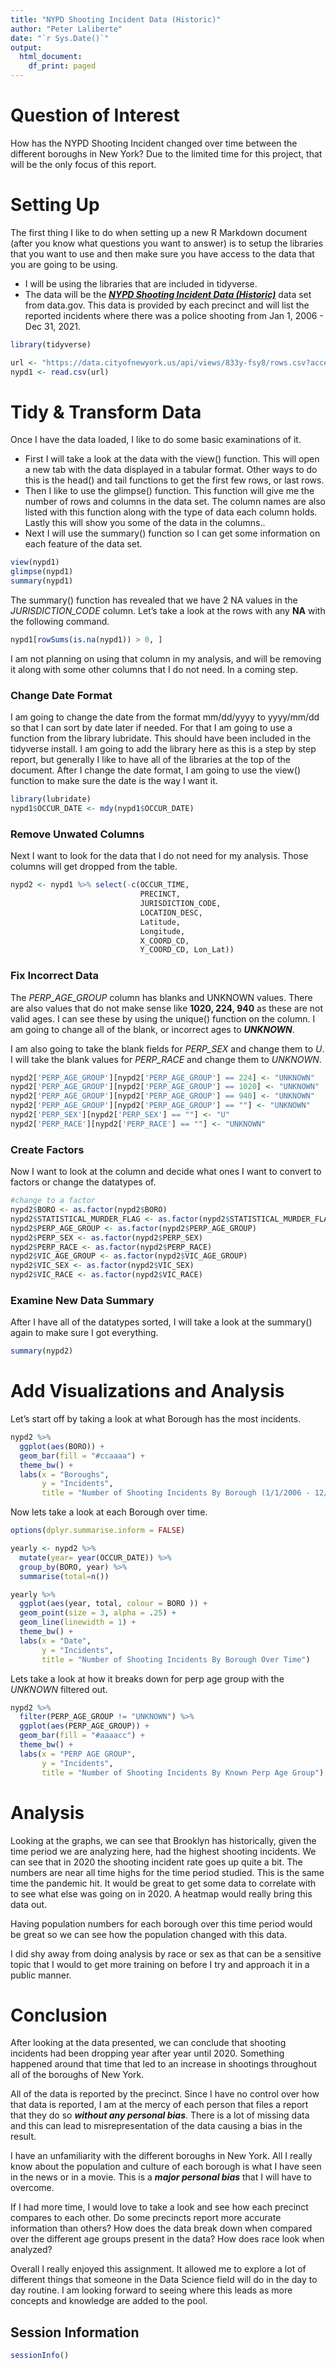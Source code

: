 ```yaml
---
title: "NYPD Shooting Incident Data (Historic)"
author: "Peter Laliberte"
date: "`r Sys.Date()`"
output:
  html_document:
    df_print: paged
---
```


# Question of Interest

How has the NYPD Shooting Incident changed over time between the different boroughs in New York? Due to the limited time for this project, that will be the only focus of this report.

# Setting Up

The first thing I like to do when setting up a new R Markdown document (after you know what questions you want to answer) is to setup the libraries that you want to use and then make sure you have access to the data that you are going to be using.

- I will be using the libraries that are included in tidyverse.
- The data will be the ***[NYPD Shooting Incident Data (Historic)](https://data.gov/)*** data set from data.gov. This data is provided by each precinct and will list the reported incidents where there was a police shooting from Jan 1, 2006 - Dec 31, 2021.

```r
library(tidyverse)

url <- "https://data.cityofnewyork.us/api/views/833y-fsy8/rows.csv?accessType=DOWNLOAD"
nypd1 <- read.csv(url)
```


# Tidy & Transform Data

Once I have the data loaded, I like to do some basic examinations of it.

- First I will take a look at the data with the view() function. This will open a new tab with the data displayed in a tabular format. Other ways to do this is the head() and tail functions to get the first few rows, or last rows.
- Then I like to use the glimpse() function. This function will give me the number of rows and columns in the data set. The column names are also listed with this function along with the type of data each column holds. Lastly this will show you some of the data in the columns..
- Next I will use the summary() function so I can get some information on each feature of the data set.

```r
view(nypd1)
glimpse(nypd1)
summary(nypd1)
```


The summary() function has revealed that we have 2 NA values in the *JURISDICTION_CODE* column. Let's take a look at the rows with any **NA** with the following command.

```r
nypd1[rowSums(is.na(nypd1)) > 0, ]
```

I am not planning on using that column in my analysis, and will be removing it along with some other columns that I do not need. In a coming step.

### Change Date Format

I am going to change the date from the format mm/dd/yyyy to yyyy/mm/dd so that I can sort by date later if needed. For that I am going to use a function from the library lubridate. This should have been included in the tidyverse install. I am going to add the library here as this is a step by step report, but generally I like to have all of the libraries at the top of the document.
After I change the date format, I am going to use the view() function to make sure the date is the way I want it.

```r
library(lubridate)
nypd1$OCCUR_DATE <- mdy(nypd1$OCCUR_DATE)

```

### Remove Unwated Columns

Next I want to look for the data that I do not need for my analysis. Those columns will get dropped from the table.

```r
nypd2 <- nypd1 %>% select(-c(OCCUR_TIME,
                             PRECINCT,
                             JURISDICTION_CODE,
                             LOCATION_DESC,
                             Latitude,
                             Longitude,
                             X_COORD_CD,
                             Y_COORD_CD, Lon_Lat))
```

### Fix Incorrect Data

The *PERP_AGE_GROUP* column has blanks and UNKNOWN values. There are also values that do not make sense like **1020, 224, 940** as these are not valid ages. I can see these by using the unique() function on the column. I am going to change all of the blank, or incorrect ages to ***UNKNOWN***.

I am also going to take the blank fields for *PERP_SEX* and change them to *U*.
I will take the blank values for *PERP_RACE* and change them to *UNKNOWN*.

```r
nypd2['PERP_AGE_GROUP'][nypd2['PERP_AGE_GROUP'] == 224] <- "UNKNOWN"
nypd2['PERP_AGE_GROUP'][nypd2['PERP_AGE_GROUP'] == 1020] <- "UNKNOWN"
nypd2['PERP_AGE_GROUP'][nypd2['PERP_AGE_GROUP'] == 940] <- "UNKNOWN"
nypd2['PERP_AGE_GROUP'][nypd2['PERP_AGE_GROUP'] == ""] <- "UNKNOWN"
nypd2['PERP_SEX'][nypd2['PERP_SEX'] == ""] <- "U"
nypd2['PERP_RACE'][nypd2['PERP_RACE'] == ""] <- "UNKNOWN"
```

### Create Factors

Now I want to look at the column and decide what ones I want to convert to factors or change the datatypes of.

```r
#change to a factor
nypd2$BORO <- as.factor(nypd2$BORO)
nypd2$STATISTICAL_MURDER_FLAG <- as.factor(nypd2$STATISTICAL_MURDER_FLAG)
nypd2$PERP_AGE_GROUP <- as.factor(nypd2$PERP_AGE_GROUP)
nypd2$PERP_SEX <- as.factor(nypd2$PERP_SEX)
nypd2$PERP_RACE <- as.factor(nypd2$PERP_RACE)
nypd2$VIC_AGE_GROUP <- as.factor(nypd2$VIC_AGE_GROUP)
nypd2$VIC_SEX <- as.factor(nypd2$VIC_SEX)
nypd2$VIC_RACE <- as.factor(nypd2$VIC_RACE)
```

### Examine New Data Summary

After I have all of the datatypes sorted, I will take a look at the summary() again to make sure I got everything.

```r
summary(nypd2)
```

# Add Visualizations and Analysis

Let’s start off by taking a look at what Borough has the most incidents.

```r
nypd2 %>%
  ggplot(aes(BORO)) +
  geom_bar(fill = "#ccaaaa") +
  theme_bw() +
  labs(x = "Boroughs",
       y = "Incidents",
       title = "Number of Shooting Incidents By Borough (1/1/2006 - 12/31/2021)")
```



Now lets take a look at each Borough over time.

```r
options(dplyr.summarise.inform = FALSE)

yearly <- nypd2 %>%
  mutate(year= year(OCCUR_DATE)) %>%
  group_by(BORO, year) %>%
  summarise(total=n())

yearly %>% 
  ggplot(aes(year, total, colour = BORO )) +
  geom_point(size = 3, alpha = .25) +
  geom_line(linewidth = 1) +
  theme_bw() +
  labs(x = "Date",
       y = "Incidents",
       title = "Number of Shooting Incidents By Borough Over Time")
```

Lets take a look at how it breaks down for perp age group with the *UNKNOWN* filtered out.

```r
nypd2 %>%
  filter(PERP_AGE_GROUP != "UNKNOWN") %>% 
  ggplot(aes(PERP_AGE_GROUP)) +
  geom_bar(fill = "#aaaacc") +
  theme_bw() +
  labs(x = "PERP AGE GROUP",
       y = "Incidents",
       title = "Number of Shooting Incidents By Known Perp Age Group")
```

# Analysis

Looking at the graphs, we can see that Brooklyn has historically, given the time period we are analyzing here, had the highest shooting incidents. We can see that in 2020 the shooting incident rate goes up quite a bit. The numbers are near all time highs for the time period studied. This is the same time the pandemic hit. It would be great to get some data to correlate with to see what else was going on in 2020. A heatmap would really bring this data out.

Having population numbers for each borough over this time period would be great so we can see how the population changed with this data.

I did shy away from doing analysis by race or sex as that can be a sensitive topic that I would to get more training on before I try and approach it in a public manner.

# Conclusion

After looking at the data presented, we can conclude that shooting incidents had been dropping year after year until 2020. Something happened around that time that led to an increase in shootings throughout all of the boroughs of New York.

All of the data is reported by the precinct. Since I have no control over how that data is reported, I am at the mercy of each person that files a report that they do so ***without any personal bias***. There is a lot of missing data and this can lead to misrepresentation of the data causing a bias in the result.

I have an unfamiliarity with the different boroughs in New York. All I really know about the population and culture of each borough is what I have seen in the news or in a movie. This is a ***major personal bias*** that I  will have to overcome.

If I had more time, I would love to take a look and see how each precinct compares to each other. Do some precincts report more accurate information than others? How does the data break down when compared over the different age groups present in the data? How does race look when analyzed?

Overall I really enjoyed this assignment. It allowed me to explore a lot of different things that someone in the Data Science field will do in the day to day routine. I am looking forward to seeing where this leads as more concepts and knowledge are added to the pool.

## Session Information

```r
sessionInfo()
```

